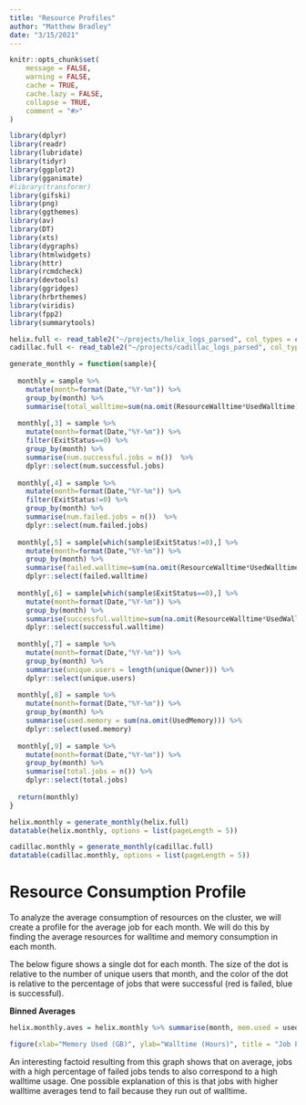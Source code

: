 ```yaml
---
title: "Resource Profiles"
author: "Matthew Bradley"
date: "3/15/2021"
---
```



```r
knitr::opts_chunk$set(
	message = FALSE,
	warning = FALSE,
	cache = TRUE,
	cache.lazy = FALSE,
	collapse = TRUE,
	comment = "#>"
)
```

```r
library(dplyr)
library(readr)
library(lubridate)
library(tidyr)
library(ggplot2)
library(gganimate)
#library(transformr)
library(gifski)
library(png)
library(ggthemes)
library(av)
library(DT)
library(xts)
library(dygraphs)
library(htmlwidgets)
library(httr)
library(rcmdcheck)
library(devtools)
library(ggridges)
library(hrbrthemes)
library(viridis)
library(fpp2)
library(summarytools)
```

```r
helix.full <- read_table2("~/projects/helix_logs_parsed", col_types = cols(Date = col_datetime(format = "%m/%d/%Y")))
cadillac.full <- read_table2("~/projects/cadillac_logs_parsed", col_types = cols(Date = col_datetime(format = "%m/%d/%Y")))
```

```r
generate_monthly = function(sample){
  
  monthly = sample %>% 
    mutate(month=format(Date,"%Y-%m")) %>% 
    group_by(month) %>% 
    summarise(total_walltime=sum(na.omit(ResourceWalltime*UsedWalltime)))
  
  monthly[,3] = sample %>% 
    mutate(month=format(Date,"%Y-%m")) %>% 
    filter(ExitStatus==0) %>%
    group_by(month) %>% 
    summarise(num.successful.jobs = n())  %>%
    dplyr::select(num.successful.jobs)
  
  monthly[,4] = sample %>% 
    mutate(month=format(Date,"%Y-%m")) %>% 
    filter(ExitStatus!=0) %>%
    group_by(month) %>% 
    summarise(num.failed.jobs = n())  %>%
    dplyr::select(num.failed.jobs)
  
  monthly[,5] = sample[which(sample$ExitStatus!=0),] %>% 
    mutate(month=format(Date,"%Y-%m")) %>% 
    group_by(month) %>% 
    summarise(failed.walltime=sum(na.omit(ResourceWalltime*UsedWalltime))) %>%
    dplyr::select(failed.walltime)
  
  monthly[,6] = sample[which(sample$ExitStatus==0),] %>% 
    mutate(month=format(Date,"%Y-%m")) %>% 
    group_by(month) %>% 
    summarise(successful.walltime=sum(na.omit(ResourceWalltime*UsedWalltime))) %>%
    dplyr::select(successful.walltime)
  
  monthly[,7] = sample %>% 
    mutate(month=format(Date,"%Y-%m")) %>% 
    group_by(month) %>% 
    summarise(unique.users = length(unique(Owner))) %>%
    dplyr::select(unique.users)
  
  monthly[,8] = sample %>% 
    mutate(month=format(Date,"%Y-%m")) %>% 
    group_by(month) %>% 
    summarise(used.memory = sum(na.omit(UsedMemory))) %>%
    dplyr::select(used.memory)
  
  monthly[,9] = sample %>%
    mutate(month=format(Date,"%Y-%m")) %>% 
    group_by(month) %>%
    summarise(total.jobs = n()) %>%
    dplyr::select(total.jobs)
  
  return(monthly)
}
```

```r
helix.monthly = generate_monthly(helix.full)
datatable(helix.monthly, options = list(pageLength = 5))

cadillac.monthly = generate_monthly(cadillac.full)
datatable(cadillac.monthly, options = list(pageLength = 5))
```

# Resource Consumption Profile

To analyze the average consumption of resources on the cluster, we will create a profile for the average job for each month. We will do this by finding the average resources for walltime and memory consumption in each month.

The below figure shows a single dot for each month. The size of the dot is relative to the number of unique users that month, and the color of the dot is relative to the percentage of jobs that were successful (red is failed, blue is successful).

**Binned Averages**
```r
helix.monthly.aves = helix.monthly %>% summarise(month, mem.used = used.memory/total.jobs/976563, walltime = total_walltime/total.jobs, successful = num.successful.jobs/total.jobs, unique.users = unique.users) 

figure(xlab="Memory Used (GB)", ylab="Walltime (Hours)", title = "Job Profiles by Month") %>% ly_points(data=helix.monthly.aves[-7,],x=mem.used, y=walltime, color = successful, size=unique.users/8, hover=c(Month = month, Memory=label_bytes(accuracy=0.001)(mem.used*976563000), "Hours of Walltime" = format(walltime,scientific=FALSE, trim=TRUE, digits=5) ,"Percent Successful" = label_percent(0.01)(successful)), fill_color = colorRampPalette(c("Red","Blue"))(77), legend=FALSE) %>% x_axis(log=TRUE) %>% y_axis(log=TRUE)
```

An interesting factoid resulting from this graph shows that on average, jobs with a high percentage of failed jobs tends to also correspond to a high walltime usage. One possible explanation of this is that jobs with higher walltime averages tend to fail because they run out of walltime. 





